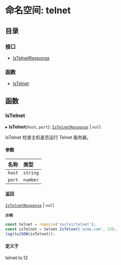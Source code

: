 # 命名空间: telnet

## 目录

### 接口

- [IsTelnetResponse](/templates/protocols/javascript/modules/telnet.IsTelnetResponse)

### 函数

- [IsTelnet](/templates/protocols/javascript/modules/telnet#istelnet)

## 函数

### IsTelnet

▸ **IsTelnet**(`host`, `port`): [`IsTelnetResponse`](/templates/protocols/javascript/modules/telnet.IsTelnetResponse) \| ``null``

IsTelnet 检查主机是否运行 Telnet 服务器。

#### 参数

| 名称 | 类型 |
| :------ | :------ |
| `host` | `string` |
| `port` | `number` |

#### 返回

[`IsTelnetResponse`](/templates/protocols/javascript/modules/telnet.IsTelnetResponse) \| ``null``

**`示例`**

```javascript
const telnet = require('nuclei/telnet');
const isTelnet = telnet.IsTelnet('acme.com', 23);
log(toJSON(isTelnet));
```

#### 定义于

telnet.ts:12
